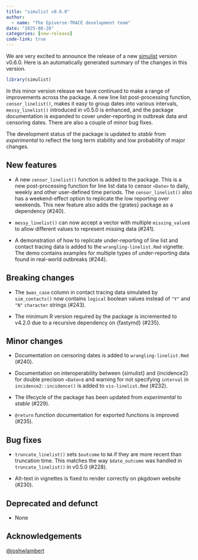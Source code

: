 ```yaml
---
title: "simulist v0.6.0"
author:
  - name: "The Epiverse-TRACE development team"
date: "2025-08-28"
categories: [new-release]
code-link: true
---
```


<!-- markdownlint-disable-next-line -->
We are very excited to announce the release of a new [simulist](https://epiverse-trace.github.io/simulist) version v0.6.0.
Here is an automatically generated summary of the changes in this version.

```r
library(simulist)
```

In this minor version release we have continued to make a range of improvements across the package. A new line list post-processing function, `censor_linelist()`, makes it easy to group dates into various intervals, `messy_linelist()` introduced in v0.5.0 is enhanced, and the package documentation is expanded to cover under-reporting in outbreak data and censoring dates. There are also a couple of minor bug fixes.

The development status of the package is updated to _stable_ from _experimental_ to reflect the long term stability and low probability of major changes.   

## New features

* A new `censor_linelist()` function is added to the package. This is a new post-processing function for line list data to censor `<Date>` to daily, weekly and other user-defined time periods. The `censor_linelist()` also has a weekend-effect option to replicate the low reporting over weekends. This new feature also adds the {grates} package as a dependency (#240).

* `messy_linelist()` can now accept a vector with multiple `missing_value`s to allow different values to represent missing data (#241).

* A demonstration of how to replicate under-reporting of line list and contact tracing data is added to the `wrangling-linelist.Rmd` vignette. The demo contains examples for multiple types of under-reporting data found in real-world outbreaks (#244).

## Breaking changes

* The `$was_case` column in contact tracing data simulated by `sim_contacts()` now contains `logical` boolean values instead of `"Y"` and `"N"` `character` strings (#243).

* The minimum R version required by the package is incremented to v4.2.0 due to a recursive dependency on {fastymd} (#235).

## Minor changes

* Documentation on censoring dates is added to `wrangling-linelist.Rmd` (#240). 

* Documentation on interoperability between {simulist} and {incidence2} for double precision `<Date>`s and warning for not specifying `interval` in `incidence2::incidence()` is added to `vis-linelist.Rmd` (#232).

* The lifecycle of the package has been updated from _experimental_ to _stable_ (#229).

* `@return` function documentation for exported functions is improved (#235).

## Bug fixes

* `truncate_linelist()` sets `$outcome` to `NA` if they are more recent than truncation time. This matches the way `$date_outcome` was handled in `truncate_linelist()` in v0.5.0 (#228).

* Alt-text in vignettes is fixed to render correctly on pkgdown website (#230).

## Deprecated and defunct

* None


## Acknowledgements

[&#x0040;joshwlambert](https://github.com/joshwlambert)
